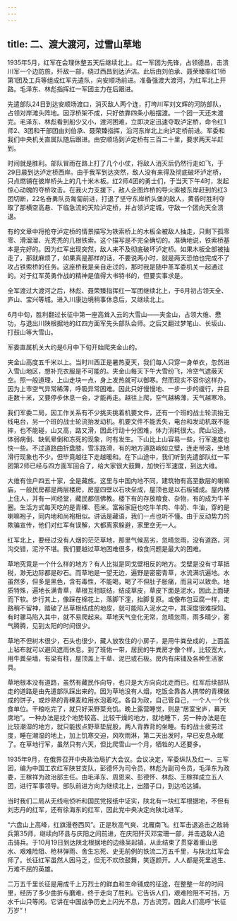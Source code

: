 ```yaml
---
---
---
```

title: 二、渡大渡河，过雪山草地
---




1935年5月，红军在会理休整五天后继续北上。红一军团为先锋，占领德昌，击溃川军一个边防旅，歼敌一部，绕过西昌到达泸沽。此后由刘伯承、聂荣臻率红1师第1团及工兵等组成红军先遣队，向安顺场前进。准备强渡大渡河，为红军北上开路。毛泽东、林彪指挥红一军团主力在后跟进。

先遣部队24日到达安顺场渡口，消灭敌人两个连，打垮川军刘文辉的河防部队，占领对岸滩头阵地。因浮桥架不成，只好依靠四条小船摆渡。一个团一天还未渡完。毛泽东、林彪看到船少又小，渡河困难，立即决定迅速夺取泸定桥，命令红1师2、3团和干部团由刘伯承、聂荣臻指挥，沿河东岸北上向泸定桥前进。军委和我们中央机关直属队随后跟进。由安顺场到泸定桥有三百二十里，要求两天半赶到。

时间就是胜利。部队冒雨在路上打了几个小仗，将敌人消灭后仍然行走如飞，于29日晨到达泸定桥西岸。由于我军到达突然，敌人没有来得及彻底破坏泸定桥，只点燃铺在彼岸桥头上的几十米木板。红2师4团的勇士们，于当天下午4时，发起惊心动魄的夺桥攻击。在我火力支援下，敌人企图炸桥的导火索被东岸赶到的红3团切断，22名奋勇队员匍匐前进，打退了坚守东岸桥头堡的敌人，黄昏时胜利夺取了那横空高悬、下临急流的天险泸定桥，并占领泸定城，守敌一个团向天全溃退。

有的文章中将抢夺泸定桥的情景描写为铁索桥上的木板全被敌人抽走，只剩下孤零零、滑溜溜、光秃秃的几根铁索。这个描写是不完全确切的。准确地说，铁索桥基本是完好的。因为红军出现突然，敌人来不及彻底破坏泸定桥。如果木板全部被抽走了，那就麻烦了，如果真是那样的话，不要说两小时，就是两天恐怕也完成不了攻占铁索桥的任务。这座桥我是亲自走过的，那时我是随中革军委机关一起通过的。对于红军英勇作战的精神是值得大书特书的，但要实事求是。

全军渡过大渡河之后，林彪、聂荣臻指挥红一军团继续北上，于6月初占领天全、庐山、宝兴等城。进入川康边境稍事休息后，又继续北上。

6月中旬，胜利翻过长征中第一座高耸入云的大雪山——夹金山，占领大维、懋功，与退出川陕根据地的红四方面军先头部队会师。之后又翻过梦笔山、长坂山、打鼓山等大雪山。

军委直属机关大约是6月中下旬开始爬夹金山的。

夹金山高度五千米以上。当时川西正是暑热夏天，我们每人只穿一身单衣，忽然进入雪山地区，想补充衣服是不可能的。夹金山每天下午大雪纷飞，冷空气遮蔽天空。照一般道理，上山走块一点，身上发热就可以御寒。然而现实不容你这样办，因为上市空气异常稀薄，呼吸异常困难。因此只好慢慢地、一步一步的缓行，并且走数十米，又要停步休息一会，才能再走。越往上爬，空气越稀薄，天气越寒冷。

我们军委二局，因工作关系有不少挑夫挑着机要文件，还有一个班的战士轮流抬无线电台，另一个班的战士轮流抬发动机。机要文件不能丢失，电台和发动机既不能摔，也不能碰，山又高，路又滑，因此行动十分困难，体力消耗很大。爬山沿途，体弱病倒、缺氧晕倒和冻死的现象，时有发生。下山比上山容易一些，行军速度也快一些。不过道路曲折盘膝，雪冻路滑，有的地方道路峭如立壁，连走带滚，坐地滑行现象也不少。但毕竟越往下走越暖和。在下山途中，我们听到先遣部队红一军团第2师已经与四方面军回合了，给大家很大鼓舞，加快行军速度，到达大维。

大维有住户四五十家，全是藏族。这里与中国内地不同，建筑物有高至数层的喇嘛庙，一般民房都是两层楼房，房屋四壁以石块垒成，屋顶也是以石板铺成。屋内楼上住人，并有一间经堂，藏民都信佛教。楼下有的存放粮食、杂物，有的成为牛羊圈。生活方式每天吃的是青稞、苞米。富裕家庭也吃牛羊肉、牛奶、牛油，穿的是喇嘛袍子，同内地和尚袍相似。讲话是藏语，我们一点也听不懂。由于反动势力的欺骗宣传，他们对红军有误解，大都离家躲避，家里空无一人。

红军北上，要经过没有人烟的茫茫草地，那里气候恶劣，忽晴忽雨，没有道路，河沟交错，泥泞不堪。我们要越过草地困难很多，粮食问题是最大的困难。

草地究竟是一个什么样的地方？有人比拟是同戈壁相反的地方。戈壁是没有寸草抵税，渺无边际都是砂石。而草地是一望无边，遍野是密密青草，水流满坑遍地。水虽然多，但多是黑色，含有毒性，不能喝，喝了不但肚子胀痛，而且可以致命。地质特殊，遍地长满青草，草根互相联结，结成草皮，草皮下面是泥水，因此上面硬而下软。步行其上，像踩在棉花上，落脚下漥，抬脚复原。或像布包豆腐一样，走路稍不留神，踏破了丛草根结成的地皮，就可能陷入泥水之中，其深度很难探知。有时骡马陷入其中，就不易爬起来。草地天气变化无常，忽晴忽雨，雨多晴少，雾气腾腾，见到太阳的时间很少。

草地不但树木很少，石头也很少，藏人放牧住的小房子，是用牛粪垒成的，上面盖上毡布就可以避风遮雨休息。到了班佑一带，居民的牛粪房才像个样，比较宽大，用牛粪垒墙，有梁有柱，屋顶盖上干草、泥巴或石板。房内有床铺及各种生活家具。

草地根本没有道路，虽然有藏民作向导，也只是大方向向北走而已。红军后续部队走的道路是由先遣部队踩出来的。因为草地没有人烟，吃饭全靠各人携带的青稞做成的饼子，或炒熟的青稞麦粒用水泡着吃。各自为政，自己管自己，一个人一个伙食单位。干粮吃完了，就只好采野菜充饥。晚上露营睡觉，则是“居室宝庐，幕天席地”。一种办法是找个地势较高、比较干燥的地方，就地睡下，另一种办法是在比较潮湿的地方，就只能拔点野草垫屁股，两人背靠背的坐睡。有的战士疲劳过度，睡在潮湿的地上，加上饥寒交迫，风吹雨淋，第二天出发时，早已安息永眠了。在草地行军，虽然只有六天，但比爬雪山一个月，牺牲的人还要多。

1935年9月，在俄界召开中央政治局扩大会议。会议决定，军委纵队及红一、三军团，编为中国工农红军陕甘支队，彭德怀为司令员，林彪为副司令员，毛泽东为政委，王稼祥为政治部主任。由毛泽东、周恩来、彭德怀、林彪、王稼祥成立五人团，进行军事领导。部队前进方向为继续北上，出腊子口，到达哈达铺。

当时我们二局从无线电侦听和国民党报纸中证实，陕北有一块红军根据地，不但有刘志丹的红军，还有徐海东的红军，因此党中央决定向陕北进军。

“六盘山上高峰，红旗漫卷西风”。正是秋高气爽、北雁南飞。红军击退追击之敌骑兵第35师，继续向环县与庆阳之间前进，在庆阳歼灭邓宝珊一部，并击退敌人追击骑兵。于10月19日到达陕北根据地的边缘吴起镇，从此结束了贯穿着重山恶水、艰难险阻、枪林弹雨、舍生忘死、史无前例的铁流二万五千里，与陕北红军会师了。长征红军虽然人困马乏，但无不欢欣鼓舞，笑逐颜开。人人都是死里逃生、万难不屈的英雄。

二万五千里长征是用成千上万烈士的鲜血和生命铺成的征途，在整整一年的时间里，经历了多少曲折与磨难，终于走向了胜利。它告诉人们，艰难险阻不可挡，万水千山只等闲。它讲在中国战争历史上闪光不息，万古流芳。因此人们高呼“长征万岁”！